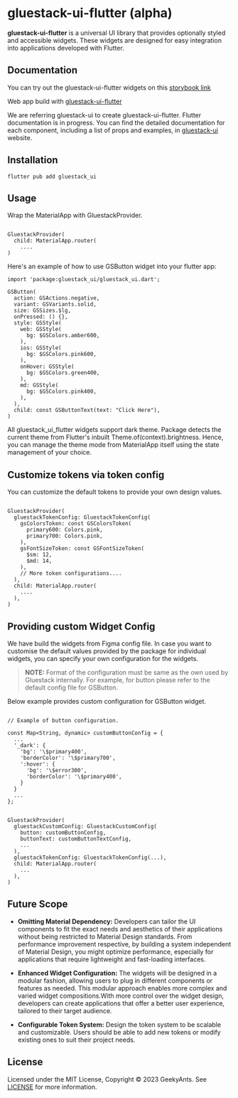 
<Meta title="Getting Started/Installation" />

# gluestack-ui-flutter (alpha)

**gluestack-ui-flutter** is a universal UI library that provides optionally styled and accessible widgets. These widgets are designed for easy integration into applications developed with Flutter.

## Documentation

You can try out the gluestack-ui-flutter widgets on this [storybook link](https://gluestack-ui-example.web.app/#/storybook)

Web app build with [gluestack-ui-flutter](https://kitchensink-23184.web.app/)

We are referring gluestack-ui to create gluestack-ui-flutter. Flutter documentation is in progress. You can find the detailed documentation for each component, including a list of props and examples, in [gluestack-ui](https://gluestack.io/ui/docs) website.

## Installation

```
flutter pub add gluestack_ui
```

## Usage

Wrap the MaterialApp with GluestackProvider.

```

GluestackProvider(
  child: MaterialApp.router(
    ....
)
```

Here's an example of how to use GSButton widget into your flutter app:

```
import 'package:gluestack_ui/gluestack_ui.dart';

GSButton(
  action: GSActions.negative,
  variant: GSVariants.solid,
  size: GSSizes.$lg,
  onPressed: () {},
  style: GSStyle(
    web: GSStyle(
      bg: $GSColors.amber600,
    ),
    ios: GSStyle(
      bg: $GSColors.pink600,
    ),
    onHover: GSStyle(
      bg: $GSColors.green400,
    ),
    md: GSStyle(
      bg: $GSColors.pink400,
    ),
  ),
  child: const GSButtonText(text: "Click Here"),
)
```

All gluestack_ui_flutter widgets support dark theme. Package detects the current theme from Flutter's inbuilt Theme.of(context).brightness. Hence, you can manage the theme mode from MaterialApp itself using the state management of your choice.

## Customize tokens via token config

You can customize the default tokens to provide your own design values.

```

GluestackProvider(
  gluestackTokenConfig: GluestackTokenConfig(
    gsColorsToken: const GSColorsToken(
      primary600: Colors.pink,
      primary700: Colors.pink,
    ),
    gsFontSizeToken: const GSFontSizeToken(
      $sm: 12,
      $md: 14,
    ),
    // More token configurations....
  ),
  child: MaterialApp.router(
    ....
  ),
)

```

## Providing custom Widget Config

We have build the widgets from Figma config file. In case you want to customise the default values provided by the package for individual widgets, you can specify your own configuration for the widgets.

> **NOTE:** Format of the configuration must be same as the own used by Gluestack internally. For example, for button please refer to the default config file for GSButton.

Below example provides custom configuration for GSButton widget.

```

// Example of button configuration.

const Map<String, dynamic> customButtonConfig = {
  ...
  '_dark': {
    'bg': '\$primary400',
    'borderColor': '\$primary700',
    ':hover': {
      'bg': '\$error300',
      'borderColor': '\$primary400',
    }
  }
  ...
};


GluestackProvider(
  gluestackCustomConfig: GluestackCustomConfig(
    button: customButtonConfig,
    buttonText: customButtonTextConfig,
    ...
  ),
  gluestackTokenConfig: GluestackTokenConfig(...),
  child: MaterialApp.router(
    ...
  ),
)

```

## Future Scope

- **Omitting Material Dependency:** Developers can tailor the UI components to fit the exact needs and aesthetics of their applications without being restricted to Material Design standards. From performance improvement respective, by building a system independent of Material Design, you might optimize performance, especially for applications that require lightweight and fast-loading interfaces.

- **Enhanced Widget Configuration:** The widgets will be designed in a modular fashion, allowing users to plug in different components or features as needed. This modular approach enables more complex and varied widget compositions.With more control over the widget design, developers can create applications that offer a better user experience, tailored to their target audience.

- **Configurable Token System:** Design the token system to be scalable and customizable. Users should be able to add new tokens or modify existing ones to suit their project needs.

## License

Licensed under the MIT License, Copyright © 2023 GeekyAnts. See [LICENSE](./LICENSE) for more information.

